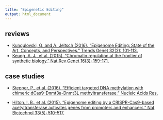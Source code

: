 ```yaml
---
title: "Epigenetic Editing"
output: html_document
---
```


## reviews
* [Kungulovski, G. and A. Jeltsch (2016). "Epigenome Editing: State of the Art, Concepts, and Perspectives." Trends Genet 32(2): 101-113.](http://www.cell.com/trends/genetics/fulltext/S0168-9525(15)00212-7?_returnURL=http%3A%2F%2Flinkinghub.elsevier.com%2Fretrieve%2Fpii%2FS0168952515002127%3Fshowall%3Dtrue)  
* [Keung, A. J., et al. (2015). "Chromatin regulation at the frontier of synthetic biology." Nat Rev Genet 16(3): 159-171.](https://www.nature.com/articles/nrg3900)  

## case studies
* [Stepper, P., et al. (2016). "Efficient targeted DNA methylation with chimeric dCas9-Dnmt3a-Dnmt3L methyltransferase." Nucleic Acids Res.](https://academic.oup.com/nar/article/45/4/1703/2605790)

* [Hilton, I. B., et al. (2015). "Epigenome editing by a CRISPR-Cas9-based acetyltransferase activates genes from promoters and enhancers." Nat Biotechnol 33(5): 510-517.](https://www.nature.com/articles/nbt.3199)

